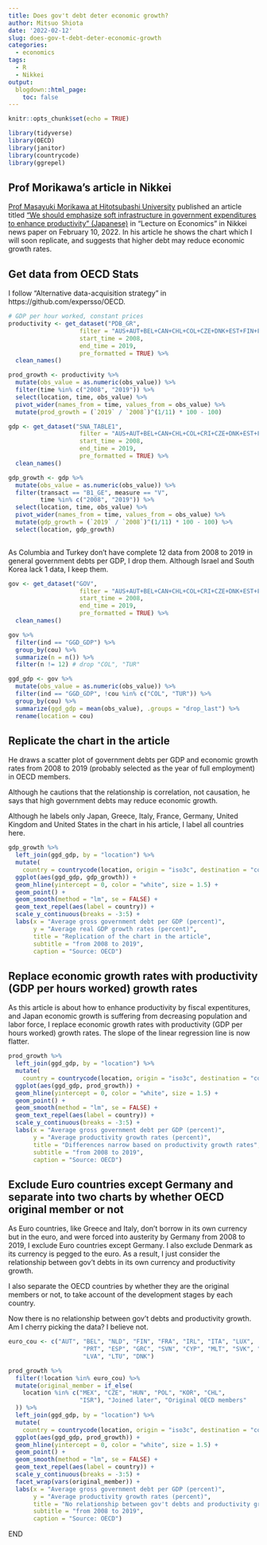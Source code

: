 ```yaml
---
title: Does gov't debt deter economic growth?
author: Mitsuo Shiota
date: '2022-02-12'
slug: does-gov-t-debt-deter-economic-growth
categories:
  - economics
tags:
  - R
  - Nikkei
output:
  blogdown::html_page:
    toc: false
---
```


```r

knitr::opts_chunk$set(echo = TRUE)

library(tidyverse)
library(OECD)
library(janitor)
library(countrycode)
library(ggrepel)
```

## Prof Morikawa's article in Nikkei

[Prof Masayuki Morikawa at Hitotsubashi University](https://www.ier.hit-u.ac.jp/English/faculty/morikawa.html) published an article titled ["We should emphasize soft infrastructure in government expenditures to enhance productivity" (Japanese)](https://www.nikkei.com/article/DGXZQOCD275N90X20C22A1000000/) in "Lecture on Economics" in Nikkei news paper on February 10, 2022. In his article he shows the chart which I will soon replicate, and suggests that higher debt may reduce economic growth rates.

## Get data from OECD Stats

I follow "Alternative data-acquisition strategy" in https://github.com/expersso/OECD.

```r

# GDP per hour worked, constant prices
productivity <- get_dataset("PDB_GR",
                    filter = "AUS+AUT+BEL+CAN+CHL+COL+CZE+DNK+EST+FIN+FRA+DEU+GRC+HUN+ISL+IRL+ISR+ITA+JPN+KOR+LVA+LTU+LUX+MEX+NLD+NZL+NOR+POL+PRT+SVK+SVN+ESP+SWE+CHE+TUR+GBR+USA.T_GDPHRS_V.2015Y",
                    start_time = 2008,
                    end_time = 2019,
                    pre_formatted = TRUE) %>% 
  clean_names()

prod_growth <- productivity %>% 
  mutate(obs_value = as.numeric(obs_value)) %>% 
  filter(time %in% c("2008", "2019")) %>% 
  select(location, time, obs_value) %>% 
  pivot_wider(names_from = time, values_from = obs_value) %>% 
  mutate(prod_growth = (`2019` / `2008`)^(1/11) * 100 - 100)

```

```r

gdp <- get_dataset("SNA_TABLE1",
                    filter = "AUS+AUT+BEL+CAN+CHL+COL+CRI+CZE+DNK+EST+FIN+FRA+DEU+GRC+HUN+ISL+IRL+ISR+ITA+JPN+KOR+LVA+LTU+LUX+MEX+NLD+NZL+NOR+POL+PRT+SVK+SVN+ESP+SWE+CHE+TUR+GBR+USA.GDP+B1GVO_Q+B1GVR_U+P119+D21_D31+D21S1+D31S1+DB1_GA+B1_GE+P3_P5+P3+P31S14_S15+P31S14+P31S15+P3S13+P31S13+P32S13+P41+P5+P51+P51N1111+P51N1112+P51N1113+P51N11131+P51N11132+P51N1113I+P51N1113O+P51N1114+P51N112+P52_P53+P52+P53+B11+P6+P61+P62+P7+P71+P72+DB1_GE+B1_GI+D1+D1A_B+D1C_E+D1D+D1F+D1G_I+D1J_K+D1L_P+D1VA+D1VB_E+D1VC+D1VF+D1VG_I+D1VJ+D1VK+D1VL+D1VM_N+D1VO_Q+D1VR_U+D11+D11A_B+D11C_E+D11D+D11F+D11G_I+D11J_K+D11L_P+D11VA+D11VB_E+D11VC+D11VF+D11VG_I+D11VJ+D11VK+D11VL+D11VM_N+D11VO_Q+D11VR_U+D12+D12VA+D12VB_E+D12VC+D12VF+D12VG_I+D12VJ+D12VK+D12VL+D12VM_N+D12VO_Q+D12VR_U+B2G_B3G+D2_D3+D2S1+D3S1+DB1_GI.V+VIXOB+DOB+G",
                    start_time = 2008,
                    end_time = 2019,
                    pre_formatted = TRUE) %>% 
  clean_names()

gdp_growth <- gdp %>% 
  mutate(obs_value = as.numeric(obs_value)) %>% 
  filter(transact == "B1_GE", measure == "V",
         time %in% c("2008", "2019")) %>% 
  select(location, time, obs_value) %>% 
  pivot_wider(names_from = time, values_from = obs_value) %>% 
  mutate(gdp_growth = (`2019` / `2008`)^(1/11) * 100 - 100) %>% 
  select(location, gdp_growth)
  
```

As Columbia and Turkey don't have complete 12 data from 2008 to 2019 in general government debts per GDP, I drop them. Although Israel and South Korea lack 1 data, I keep them.

```r

gov <- get_dataset("GOV",
                    filter = "AUS+AUT+BEL+CAN+CHL+COL+CRI+CZE+DNK+EST+FIN+FRA+DEU+GRC+HUN+ISL+IRL+ISR+ITA+JPN+KOR+LVA+LTU+LUX+MEX+NLD+NZL+NOR+POL+PRT+SVK+SVN+ESP+SWE+CHE+TUR+GBR+USA.GGD_GDP+GTR_GDP+GTE_GDP+GINV_GDP",
                    start_time = 2008,
                    end_time = 2019,
                    pre_formatted = TRUE) %>% 
  clean_names()

gov %>% 
  filter(ind == "GGD_GDP") %>% 
  group_by(cou) %>% 
  summarize(n = n()) %>% 
  filter(n != 12) # drop "COL", "TUR"

ggd_gdp <- gov %>% 
  mutate(obs_value = as.numeric(obs_value)) %>% 
  filter(ind == "GGD_GDP", !cou %in% c("COL", "TUR")) %>% 
  group_by(cou) %>% 
  summarize(ggd_gdp = mean(obs_value), .groups = "drop_last") %>% 
  rename(location = cou)

```

## Replicate the chart in the article

He draws a scatter plot of government debts per GDP and economic growth rates from 2008 to 2019 (probably selected as the year of full employment) in OECD members.

Although he cautions that the relationship is correlation, not causation, he says that high government debts may reduce economic growth.

Although he labels only Japan, Greece, Italy, France, Germany, United Kingdom and United States in the chart in his article, I label all countries here.

```r
gdp_growth %>% 
  left_join(ggd_gdp, by = "location") %>% 
  mutate(
    country = countrycode(location, origin = "iso3c", destination = "country.name")) %>% 
  ggplot(aes(ggd_gdp, gdp_growth)) +
  geom_hline(yintercept = 0, color = "white", size = 1.5) +
  geom_point() +
  geom_smooth(method = "lm", se = FALSE) +
  geom_text_repel(aes(label = country)) +
  scale_y_continuous(breaks = -3:5) +
  labs(x = "Average gross government debt per GDP (percent)",
       y = "Average real GDP growth rates (percent)",
       title = "Replication of the chart in the article",
       subtitle = "from 2008 to 2019",
       caption = "Source: OECD")
```

## Replace economic growth rates with productivity (GDP per hours worked) growth rates

As this article is about how to enhance productivity by fiscal expentitures, and Japan economic growth is suffering from decreasing population and labor force, I replace economic growth rates with productivity (GDP per hours worked) growth rates. The slope of the linear regression line is now flatter. 

```r

prod_growth %>% 
  left_join(ggd_gdp, by = "location") %>% 
  mutate(
    country = countrycode(location, origin = "iso3c", destination = "country.name")) %>% 
  ggplot(aes(ggd_gdp, prod_growth)) +
  geom_hline(yintercept = 0, color = "white", size = 1.5) +
  geom_point() +
  geom_smooth(method = "lm", se = FALSE) +
  geom_text_repel(aes(label = country)) +
  scale_y_continuous(breaks = -3:5) +
  labs(x = "Average gross government debt per GDP (percent)",
       y = "Average productivity growth rates (percent)",
       title = "Differences narrow based on productivity growth rates",
       subtitle = "from 2008 to 2019",
       caption = "Source: OECD")

```

## Exclude Euro countries except Germany and separate into two charts by whether OECD original member or not

As Euro countries, like Greece and Italy, don't borrow in its own currency but in the euro, and were forced into austerity by Germany from 2008 to 2019, I exclude Euro countries except Germany. I also exclude Denmark as its currency is pegged to the euro. As a result, I just consider the relationship between gov't debts in its own currency and productivity growth.

I also separate the OECD countries by whether they are the original members or not, to take account of the development stages by each country.

Now there is no relationship between gov't debts and productivity growth. Am I cherry picking the data? I believe not.

```r
euro_cou <- c("AUT", "BEL", "NLD", "FIN", "FRA", "IRL", "ITA", "LUX",
                     "PRT", "ESP", "GRC", "SVN", "CYP", "MLT", "SVK", "EST",
                     "LVA", "LTU", "DNK")

prod_growth %>% 
  filter(!location %in% euro_cou) %>% 
  mutate(original_member = if_else(
    location %in% c("MEX", "CZE", "HUN", "POL", "KOR", "CHL",
                    "ISR"), "Joined later", "Original OECD members"
  )) %>% 
  left_join(ggd_gdp, by = "location") %>% 
  mutate(
    country = countrycode(location, origin = "iso3c", destination = "country.name")) %>% 
  ggplot(aes(ggd_gdp, prod_growth)) +
  geom_hline(yintercept = 0, color = "white", size = 1.5) +
  geom_point() +
  geom_smooth(method = "lm", se = FALSE) +
  geom_text_repel(aes(label = country)) +
  scale_y_continuous(breaks = -3:5) +
  facet_wrap(vars(original_member)) +
  labs(x = "Average gross government debt per GDP (percent)",
       y = "Average productivity growth rates (percent)",
       title = "No relationship between gov't debts and productivity growth rates,\nif taking account of development stage of each country",
       subtitle = "from 2008 to 2019",
       caption = "Source: OECD")
```

END